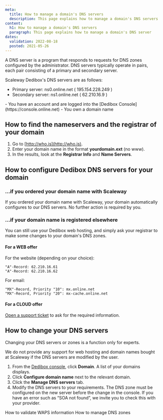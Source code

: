 ```yaml
---
meta:
  title: How to manage a domain's DNS servers
  description: This page explains how to manage a domain's DNS servers
content:
  h1: How to manage a domain's DNS servers
  paragraph: This page explains how to manage a domain's DNS server
dates:
  validation: 2022-08-18
  posted: 2021-05-26
---
```


A DNS server is a program that responds to requests for DNS zones configured by the administrator. DNS servers typically operate in pairs, each pair consisting of a primary and secondary server.

Scaleway Dedibox's DNS servers are as follows:

  * Primary server:     ns0.online.net   ( 195.154.228.249 )
  * Secondary server:   ns1.online.net   ( 62.210.16.9 )

<Message type="requirement">
  - You have an account and are logged into the [Dedibox Console](https://console.online.net) 
  - You own a domain name
  
</Message>


## How to find the nameservers and the registrar of your domain

1. Go to [http://who.is](http://who.is).
2. Enter your domain name in the format **yourdomain.ext** (no www).
3. In the results, look at the **Registrar Info** and **Name Servers**.

## How to configure Dedibox DNS servers for your domain

### ...if you ordered your domain name with Scaleway

If you ordered your domain name with Scaleway, your domain automatically configures to our DNS servers. No further action is required by you.

### ...if your domain name is registered elsewhere

You can still use your Dedibox web hosting, and simply ask your registrar to make some changes to your domain's DNS zones. 

#### For a WEB offer

For the website (depending on your choice):
```
"A"-Record: 62.210.16.61
"A"-Record: 62.210.16.62
```

For email:
```
"MX"-Record, Priority "10": mx.online.net
"MX"-Record, Priority "20": mx-cache.online.net
```

#### For a CLOUD offer

[Open a support ticket](https://console.online.net/en/assistance/ticket) to ask for the required information.

## How to change your DNS servers

<Message type="important">
Changing your DNS servers or zones is a function only for experts.

We do not provide any support for web hosting and domain names bought at Scaleway if the DNS servers are modified by the user.
</Message>

1. From the [Dedibox console](https://console.online.net), click **Domain**. A list of your domains displays.
2. Click **Configure domain name** next to the relevant domain. 
    <Lightbox src="scaleway-domain-configure.webp" alt="" />
3. Click the **Manage DNS servers** tab.
    <Lightbox src="scaleway-change-dns.webp" alt="" />
4. Modify the DNS servers to your requirements.
    <Message type="important">
      The DNS zone must be configured on the new server before the change in the console.
      If you have an error such as “SOA not found”, we invite you to check this with your provider. 
    </Message>


<Navigation title="See Also">
  <PreviousButton to="/dedibox-network/domains/how-to/validate-waps-info/">How to validate WAPS information</PreviousButton>
  <NextButton to="/dedibox-network/domains/how-to/manage-dns-zones/">How to manage DNS zones</NextButton>
</Navigation>

